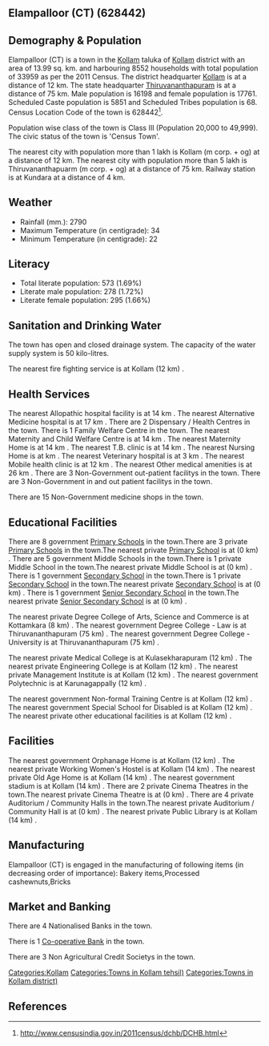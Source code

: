 {{Infobox settlement
| name=Elampalloor (CT)
| native_name=
| native_name_lang=
| other_name=
| nickname=
| settlement_type=Town
| image_skyline=
| image_alt=
| image_caption=
| pushpin_map=India Kerala
| pushpin_label_position=right
| pushpin_map_alt=
| pushpin_map_caption=Location in Kerala, India
| latd=
| latm=
| lats=
| latNS=
| longd=
| longm=
| longs=
| longEW=
| coordinates_display=inline,title
| subdivision_type=Country
| subdivision_name={{flag|India}}
| subdivision_type1=[[States and territories of India|State]]
| subdivision_name1=Kerala 
| subdivision_type2=[[List of districts of India|District]]
| subdivision_name2=Kollam
| subdivision_type3=Tahsil
| subdivision_name3=Kollam
| website=
| established_title=<!-- Established -->
| established_date=
| founder=
| named_for=
| government_type=
| governing_body=
| unit_pref=Metric
| area_footnotes=
| area_rank=
| area_total_km2=13.99
| elevation_footnotes=
| elevation_m=
| population_total=33959
| population_as_of=2011
| population_rank=
| population_density_km2=2427
| population_demonym=
| population_footnotes=
| demographics_type1=Languages=
| demographics1_title1=Official=
| demographics1_info1=[[Malayalam language|Malayalam]]
| timezone1=[[Indian Standard Time|IST]]
| utc_offset1==+5:30
| postal_code_type=[[Postal Index Number|PIN]]
| postal_code=
| area_code_type=Telephone code
| area_code=
| registration_plate=
| blank1_name_sec1=Nearest city
| blank1_info_sec1=[[Kollam (m corp. + og) ]]
| blank2_name_sec1=[[Human sex ratio|Sex ratio]]
| blank2_info_sec1=1096
| blank3_name_sec1=Literacy
| blank3_info_sec1=1.69%
| blank1_name_sec2=[[2011 Census of India|2011 census]] code
| blank1_info_sec2=628442
| footnotes=
}}

== Elampalloor (CT) (628442) ==

== Demography & Population ==

Elampalloor (CT) is a town in the [[Kollam]] taluka of [[Kollam]] district with an area of 13.99 sq. km. and harbouring 8552 households with total population of 33959 as per the 2011 Census. The district headquarter [[Kollam]] is at a distance of 12 km. The state headquarter [[Thiruvananthapuram]] is at a distance of 75 km. Male population is 16198 and female population is 17761. Scheduled Caste population is 5851 and Scheduled Tribes population is 68. Census Location Code of the town is 628442<ref>http://www.censusindia.gov.in/2011census/dchb/DCHB.html</ref>.

Population wise class of the town is Class III (Population 20,000 to 49,999).
The civic status of the town is 'Census Town'.

The nearest city with population more than 1 lakh is Kollam (m corp. + og)  at a distance of 12 km. The nearest city with population more than 5 lakh is Thiruvananthapuarm (m corp. + og) at a distance of 75 km. Railway station is at Kundara at a distance of 4 km.


== Weather ==  
* Rainfall (mm.): 2790 
* Maximum Temperature (in centigrade): 34
* Minimum Temperature (in centigrade): 22


== Literacy ==  
* Total literate population: 573 (1.69%)
* Literate male population: 278 (1.72%)
* Literate female population: 295 (1.66%)


== Sanitation and Drinking Water ==  
The town has open and closed drainage system.
The capacity of the water supply system is 50 kilo-litres.

The nearest fire fighting service is at Kollam (12 km) .


== Health Services ==
The nearest Allopathic hospital facility is at 14 km .
The nearest Alternative Medicine hospital is at 17 km .
There are 2 Dispensary / Health Centres in the town.
There is 1 Family Welfare Centre in the town.
The nearest Maternity and Child Welfare Centre is at 14 km .
The nearest Maternity Home is at 14 km .
The nearest T.B. clinic is at 14 km .
The nearest Nursing Home is at  km .
The nearest Veterinary hospital is at 3 km .
The nearest Mobile health clinic is at 12 km .
The nearest Other medical amenities is at 26 km .
There are 3 Non-Government out-patient facilitys in the town.
There are 3 Non-Government in and out patient facilitys in the town.

There are 15 Non-Government medicine shops in the town.


== Educational Facilities ==
There are 8 government [[Primary School]]s in the town.There are 3 private [[Primary School]]s in the town.The nearest private [[Primary School]] is at  (0 km) .
There are 5 government Middle Schools in the town.There is 1 private Middle School in the town.The nearest private Middle School is at  (0 km) .
There is 1 government [[Secondary School]] in the town.There is 1 private [[Secondary School]] in the town.The nearest private [[Secondary School]] is at  (0 km) .
There is 1 government [[Senior Secondary School]] in the town.The nearest private [[Senior Secondary School]] is at  (0 km) .
 
 
 
 
 
The nearest private Degree College of Arts, Science and Commerce is at Kottamkara (8 km) .
The nearest government Degree College - Law is at Thiruvananthapuram (75 km) .
The nearest government Degree College - University is at Thiruvananthapuram (75 km) .
 
The nearest private Medical College is at Kulasekharapuram (12 km) .
The nearest private Engineering College is at Kollam (12 km) .
The nearest private Management Institute is at Kollam (12 km) .
The nearest government Polytechnic is at Karunagappally (12 km) .
 
The nearest government Non-formal Training Centre is at Kollam (12 km) .
The nearest government Special School for Disabled is at Kollam (12 km) .
The nearest private other educational facilities is at Kollam (12 km) .


== Facilities ==
The nearest government Orphanage Home is at Kollam (12 km) .
The nearest private Working Women's Hostel is at Kollam (14 km) .
The nearest private Old Age Home is at Kollam (14 km) .
The nearest government stadium is at Kollam (14 km) .
There are 2 private Cinema Theatres in the town.The nearest private Cinema Theatre is at  (0 km) .
There are 4 private Auditorium / Community Halls in the town.The nearest private Auditorium / Community Hall is at  (0 km) .
The nearest private Public Library is at Kollam (14 km) .


== Manufacturing ==
Elampalloor (CT) is engaged in the manufacturing of following items (in decreasing order of importance): Bakery items,Processed cashewnuts,Bricks 


== Market and Banking ==
There are 4 Nationalised Banks in the town.

There is 1 [[Co-operative Bank]] in the town.

There are 3 Non Agricultural Credit Societys in the town.


[[Categories:Kollam]]
[[Categories:Towns in Kollam tehsil)]]
[[Categories:Towns in Kollam district)]]


== References ==
{{Reflist}}


